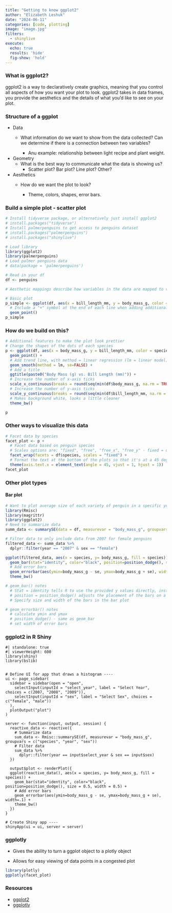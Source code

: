 ```yaml
---
title: "Getting to know ggplot2"
author: "Elizabeth Leshuk"
date: "2024-06-11"
categories: [code, plotting]
image: "image.jpg"
filters:
  - shinylive
execute:
  echo: true
  results: 'hide' 
  fig-show: 'hold'
---
```


### What is ggplot2?

ggplot2 is a way to declaratively create graphics, meaning that you control all aspects of how you want your plot to look. ggplot2 takes in data frames, you provide the aesthetics and the details of what you'd like to see on your plot.

### Structure of a ggplot

-   Data
    -   What information do we want to show from the data collected? Can we determine if there is a connection between two variables?

        -   Anu example: relationship between light recipe and plant weight.
-   Geometry
    -   What is the best way to communicate what the data is showing us?
        -   Scatter plot? Bar plot? Line plot? Other?
-   Aesthetics
    -   How do we want the plot to look?

        -   Theme, colors, shapes, error bars.

### Build a simple plot - scatter plot

```r

# Install tidyverse package, or alternatively just install ggplot2
# install.packages("tidyverse")
# Install palmerpenguins to get access to penguins dataset
# install.packages("palmerpenguins")
# install.packages("shinylive")

# Load library
library(ggplot2) 
library(palmerpenguins)
# Load palmer penguins data
# data(package = 'palmerpenguins')

# Read in your df
df <- penguins

# Aesthetic mappings describe how variables in the data are mapped to visual properties (aesthetics) of geoms. Aesthetic mappings can be set in ggplot() and in individual layers.

# Basic plot
p_simple <- ggplot(df, aes(x = bill_length_mm, y = body_mass_g, color = species)) +
  # Include a "+" symbol at the end of each line when adding additional components
  geom_point()
p_simple
```

### How do we build on this?

```r

# Additional features to make the plot look prettier
# Change the shapes of the dots of each species
p <- ggplot(df, aes(x = body_mass_g, y = bill_length_mm, color = species, shape = species)) + 
  geom_point() +
  # Add trend line, with method = linear regression (lm = linear model)
  geom_smooth(method = lm, se=FALSE) +
  # Add a title
  ggtitle(paste0("Body Mass (g) vs. Bill Length (mm)")) +
  # Increase the number of x-axis ticks
  scale_x_continuous(breaks = round(seq(min(df$body_mass_g, na.rm = TRUE), max(df$body_mass_g, na.rm = TRUE), by = 500),1)) +
  # Increase the number of y-axis ticks
  scale_y_continuous(breaks = round(seq(min(df$bill_length_mm, na.rm = TRUE), max(df$bill_length_mm, na.rm = TRUE), by = 5),1)) +
  # Makes background white, looks a little cleaner
  theme_bw()

p

```

### Other ways to visualize this data

```r
# Facet data by species
facet_plot <- p + 
  # Facet data based on penguin species
  # Scales options are: "fixed", "free", "free_x", "free_y" - fixed = default
  facet_wrap(facets = df$species, scales = "fixed") +
  # Format the text at the bottom of the plots so that it's at a 45 degree angle
  theme(axis.text.x = element_text(angle = 45, vjust = 1, hjust = 1))
facet_plot
```

### Other plot types

#### Bar plot

```r
# Want to plot average size of each variety of penguin in a specific year - bar plot
library(Rmisc) 
library(magrittr)
library(ggplot2)
# Need to summarize data
summ_data <- summarySE(data = df, measurevar = "body_mass_g", groupvars = c("species", "year", "sex"))

# Filter data to only include data from 2007 for female penguins
filtered_data <- summ_data %>% 
  dplyr::filter(year == "2007" & sex == "female")

ggplot(filtered_data, aes(x = species, y= body_mass_g, fill = species)) +
  geom_bar(stat="identity", color="black", position=position_dodge(), size = 0.5, width = 0.5) +
  # Add error bars
  geom_errorbar(aes(ymin=body_mass_g - se, ymax=body_mass_g + se), width=.1) +
  theme_bw()

# geom_bar() notes
  # Stat = identity tells R to use the provided y values directly, instead of doing other statistics
  # position = position_dodge() adjusts the placement of the bars on a bar plot
  # Specify size and width of the bars in the bar plot

# geom_errorbar() notes
  # calculate ymin and ymax
  # position_dodge() - same as geom_bar
  # set width of error bars
```

### ggplot2 in R Shiny

```shinylive-r
#| standalone: true
#| viewerHeight: 600
library(shiny)
library(bslib)


# Define UI for app that draws a histogram ----
ui <- page_sidebar(
  sidebar = sidebar(open = "open",
    selectInput(inputId = "select_year", label = "Select Year", choices = c(2007, "2008", "2009")),
    selectInput(inputId = "sex", label = "Select Sex", choices = c("female", "male"))
  ),
  plotOutput("plot")
)

server <- function(input, output, session) {
  reactive_data <- reactive({
    # Summarize data
    sum_data <- Rmisc::summarySE(df, measurevar = "body_mass_g", groupvars = c("species", "year", "sex"))
    # Filter data
    sum_data %>% 
      dplyr::filter(year == input$select_year & sex == input$sex)
  })
  
  output$plot <- renderPlot({
  ggplot(reactive_data(), aes(x = species, y= body_mass_g, fill = species)) +
    geom_bar(stat="identity", color="black", position=position_dodge(), size = 0.5, width = 0.5) +
    # Add error bars
    geom_errorbar(aes(ymin=body_mass_g - se, ymax=body_mass_g + se), width=.1) +
    theme_bw()
  })
}

# Create Shiny app ----
shinyApp(ui = ui, server = server)
```

### ggplotly

-   Gives the ability to turn a ggplot object to a plotly object

-   Allows for easy viewing of data points in a congested plot

```r
library(plotly)
ggplotly(facet_plot)
```

### Resources

-   [ggplot2](https://ggplot2.tidyverse.org/)
-   [ggplotly](https://www.rdocumentation.org/packages/plotly/versions/4.10.4/topics/ggplotly)
